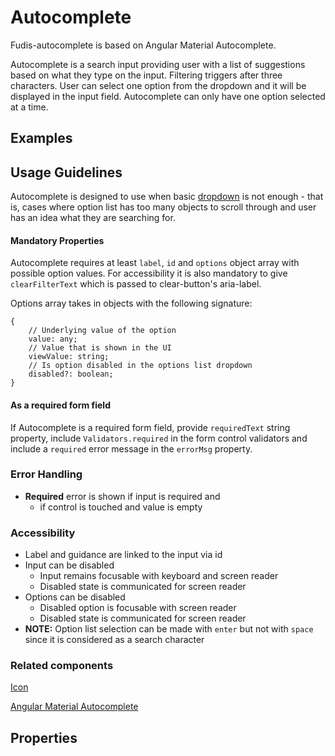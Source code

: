 
<Meta title="Components/Form/Autocomplete" />

# Autocomplete

Fudis-autocomplete is based on Angular Material Autocomplete.

Autocomplete is a search input providing user with a list of suggestions based on what they type on the input. Filtering triggers after three characters.
User can select one option from the dropdown and it will be displayed in the input field. Autocomplete can only have one option selected at a time.

## Examples

<Canvas of={AutocompleteStories.AutocompleteSearch}></Canvas>
<Canvas of={AutocompleteStories.AutocompleteDropdown}></Canvas>

## Usage Guidelines

Autocomplete is designed to use when basic [dropdown](/story/components-form-dropdown--single-select) is not enough - that is, cases where option list has too many objects to scroll through and user has an idea what they are searching for.

#### Mandatory Properties

Autocomplete requires at least `label`, `id` and `options` object array with possible option values. For accessibility it is also mandatory to give `clearFilterText` which is passed to clear-button's aria-label.

Options array takes in objects with the following signature:

```
{
	// Underlying value of the option
	value: any;
	// Value that is shown in the UI
	viewValue: string;
	// Is option disabled in the options list dropdown
	disabled?: boolean;
}
```

#### As a required form field

If Autocomplete is a required form field, provide `requiredText` string property, include `Validators.required` in the form control validators and include a `required` error message in the `errorMsg` property.

### Error Handling

- **Required** error is shown if input is required and
  - if control is touched and value is empty

### Accessibility

- Label and guidance are linked to the input via id
- Input can be disabled
  - Input remains focusable with keyboard and screen reader
  - Disabled state is communicated for screen reader
- Options can be disabled
  - Disabled option is focusable with screen reader
  - Disabled state is communicated for screen reader
- **NOTE:** Option list selection can be made with `enter` but not with `space` since it is considered as a search character

### Related components

[Icon](/docs/components-icon--icon)

[Angular Material Autocomplete](https://material.angular.io/components/autocomplete/overview)

## Properties

<ArgTypes of={AutocompleteComponent} />
